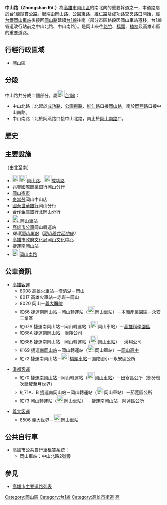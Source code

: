 {{Otheruses|中山路|other=同名或類似名的其它條目描述}}
{{Infobox TwRoad2|
|bgcolorh=DARKGREEN
|colorh=white
|code=
|name=中山路
|enname=Zhongshan Rd.
|level=省道[[File:TW_PHW1.svg|23px]]
|length=
|sec=北路<small>（[[岡山區|岡山區]]）</small><br>南路<small>（[[岡山區|岡山區]]）</small>
|lastext=
|line=
|start=[[岡山路|岡山路]]、[[成功路_(岡山區)|成功路]]
|end=[[岡山路|岡山南路]]
|junc=[[大德路_(岡山區)|大德路]]、[[岡燕路|岡燕路]]
|img=
|cap=
|size=
|left=岡山路
|right=岡山南路
|leftlink=岡山路
|leftdirection=N
|rightlink=岡山路
|rightdirection=S
|SN=[[台1線|台1線]]<br>（[[岡山路|岡山路]]－'''中山路'''－[[岡山路|岡山南路]]）
|SNtype=ph
|SNNum=1
|SN2=
|SN2type=
|SN2Num=
|SN3=
|SN3type=
|SN3Num=
}}
'''中山路（Zhongshan Rd.）'''為[[高雄市|高雄市]][[岡山區|岡山區]]的南北向的重要幹道之一，本道路屬於[[台1線|台1線]][[縱貫公路|縱貫公路]]。起端由[[岡山路|岡山路]]、[[公園路_(岡山區)|公園東路]]、[[維仁路|維仁路]]及[[成功路_(岡山區)|成功路]]交叉路口開始，經[[台鐵|台鐵]][[岡山車站_(臺灣)|岡山車站]]後接回[[岡山路|岡山路]]延續[[台1線|台1線]]往南（部分市區路段因岡山車站遷移，台1線省道改行站前之中山北路、中山南路）。是岡山來往[[路竹區|路竹]]、[[橋頭區|橋頭]]、[[楠梓區|楠梓]]及高雄市區的重要道路。

== 行經行政區域 ==
* [[岡山區|岡山區]]

== 分段 ==
中山路共分成二個部分，屬[[File:TW_PHW1.svg|23px]][[台1線|台1線]]：
* 中山北路：北起於[[成功路_(岡山區)|成功路]]、[[公園路_(岡山區)|公園東路]]、[[維仁路|維仁路]]口接[[岡山路|岡山路]]，南於[[岡燕路|岡燕路]]口接中山南路。
* 中山南路：北於岡燕路口接中山北路，南止於[[岡山路|岡山南路]]口。

== 歷史 ==
{{expand-section}}

== 主要設施 ==
（由北至南）
* [[File:TW_PHW1.svg|23px]][[File:TW_PHW19a.svg|23px]][[岡山路|岡山路]]、[[File:TW_PHW19a.svg|23px]][[成功路_(岡山區)|成功路]]
* [[兆豐國際商業銀行|兆豐國際商業銀行]]岡山分行
* [[岡山夜市|岡山夜市]]
* [[麥當勞|麥當勞]]岡山中山店
* [[國泰世華銀行|國泰世華銀行]]岡山分行
* [[合作金庫商業銀行|合作金庫銀行]]北岡山分行
* [[File:ROC_Taiwan_Railways_Administration_Logo.svg|25px]][[岡山車站_(臺灣)|岡山車站]]
* [[高雄市公車|高雄市公車]]岡山轉運站
* ''<!-- 注释出：[[File:Kaohsiung_Metro_Logo(Logo_Only).svg|25px]] -->捷運[[岡山車站_(臺灣)|岡山車站]]（[[岡山路竹延伸線|岡山路竹延伸線]]）''
* [[高雄市政府文化局|高雄市政府文化局]][[岡山文化中心|岡山文化中心]]
* <!-- 注释出：[[File:Kaohsiung_Metro_Logo(Logo_Only).svg|25px]] -->捷運[[南岡山站|南岡山站]]
* [[File:TW_PHW1.svg|23px]][[岡山路|岡山南路]]

== 公車資訊 ==
* [[高雄客運|高雄客運]]
** 8008 [[高雄火車站|高雄火車站]]－[[澄清湖|澄清湖]]－岡山
** 8017 高雄火車站－赤崁－岡山
** 8020 岡山－[[義大醫院|義大醫院]]
** 紅66 <!-- 注释出：[[File:Kaohsiung_Metro_Logo(Logo_Only).svg|23px]] -->捷運南岡山站－岡山轉運站（[[File:ROC_Taiwan_Railways_Administration_Logo.svg|23px]]岡山車站）－本洲產業園區－永安工業區
** 紅67A <!-- 注释出：[[File:Kaohsiung_Metro_Logo(Logo_Only).svg|23px]] -->捷運南岡山站－岡山轉運站（[[File:ROC_Taiwan_Railways_Administration_Logo.svg|23px]]岡山車站）－[[南部科學工業園區|高雄科學園區]]
** 紅68A <!-- 注释出：[[File:Kaohsiung_Metro_Logo(Logo_Only).svg|23px]] -->捷運[[南岡山站|南岡山站]]－漢翔公司
** 紅68B <!-- 注释出：[[File:Kaohsiung_Metro_Logo(Logo_Only).svg|23px]] -->捷運南岡山站－岡山轉運站（[[File:ROC_Taiwan_Railways_Administration_Logo.svg|23px]][[岡山車站_(臺灣)|岡山車站]]）－漢翔公司
** 紅69 <!-- 注释出：[[File:Kaohsiung_Metro_Logo(Logo_Only).svg|23px]] -->捷運[[南岡山站|南岡山站]]－岡山轉運站（[[File:ROC_Taiwan_Railways_Administration_Logo.svg|23px]]岡山車站）－[[岡山高中|岡山高中]]
** 紅72 <!-- 注释出：[[File:Kaohsiung_Metro_Logo(Logo_Only).svg|23px]] -->捷運南岡山站－[[File:ROC_Taiwan_Railways_Administration_Logo.svg|23px]]<!-- 注释出：[[File:Kaohsiung_Metro_Logo(Logo_Only).svg|23px]] -->[[橋頭車站_(台灣)|橋頭車站]]－彌陀國小－永安區公所

* [[港都客運|港都客運]]
** 紅70 <!-- 注释出：[[File:Kaohsiung_Metro_Logo(Logo_Only).svg|23px]] -->捷運[[南岡山站|南岡山站]]－岡山轉運站（[[File:ROC_Taiwan_Railways_Administration_Logo.svg|23px]][[岡山車站_(臺灣)|岡山車站]]）－田寮區公所（部分班次延駛至[[月世界|月世界]]）
** 紅71A、B <!-- 注释出：[[File:Kaohsiung_Metro_Logo(Logo_Only).svg|23px]] -->捷運南岡山站－岡山轉運站（[[File:ROC_Taiwan_Railways_Administration_Logo.svg|23px]]岡山車站）－茄萣區公所
** 紅73 岡山轉運站（[[File:ROC_Taiwan_Railways_Administration_Logo.svg|23px]]岡山車站）－<!-- 注释出：[[File:Kaohsiung_Metro_Logo(Logo_Only).svg|23px]] -->捷運南岡山站－阿蓮區公所

* [[義大客運|義大客運]]
** 8506 [[義大世界|義大世界]]－[[File:ROC_Taiwan_Railways_Administration_Logo.svg|23px]][[岡山車站_(臺灣)|岡山車站]]

== 公共自行車 ==
* [[高雄市公共自行車租賃系統|高雄市公共自行車租賃系統]]：
** 岡山車站：中山北路2號旁

== 參見 ==
* [[高雄市主要道路列表|高雄市主要道路列表]]

{{高雄市重要道路}}

{{DEFAULTSORT:Jhongshan}}
[[Category:岡山區|Category:岡山區]]
[[Category:台1線|Category:台1線]]
[[Category:高雄市街道|Category:高雄市街道]]
[[Category:以孫中山命名的臺灣道路|高]]